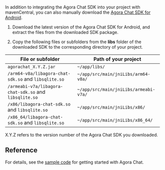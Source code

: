 <PlatformWrapper platform="android">

In addition to integrating the Agora Chat SDK into your project with mavenCentral, you can also manually download the [Agora Chat SDK for Android](https://download.agora.io/sdk/release/Agora_Chat_SDK_for_Android_v1.0.0.zip). 

1. Download the latest version of the Agora Chat SDK for Android, and extract the files from the downloaded SDK package.

2. Copy the following files or subfolders from the **libs** folder of the downloaded SDK to the corresponding directory of your project.

| File or subfolder                                      | Path of your project                  |
| ------------------------------------------------------ | ------------------------------------- |
| `agorachat_X.Y.Z.jar`                                  | `~/app/libs/`                         |
| `/arm64-v8a/libagora-chat-sdk.so` and `libsqlite.so`   | `~/app/src/main/jniLibs/arm64-v8a/`   |
| `/armeabi-v7a/libagora-chat-sdk.so` and `libsqlite.so` | `~/app/src/main/jniLibs/armeabi-v7a/` |
| `/x86/libagora-chat-sdk.so` and `libsqlite.so`         | `~/app/src/main/jniLibs/x86/`         |
| `/x86_64/libagora-chat-sdk.so` and `libsqlite.so`      | `~/app/src/main/jniLibs/x86_64/`      |

<div class="alert info"> X.Y.Z refers to the version number of the Agora Chat SDK you downloaded.</div>


## Reference

For details, see the [sample code](https://github.com/AgoraIO/Agora-Chat-API-Examples/blob/main/Chat-Android/app/src/main/java/io/agora/agorachatquickstart/MainActivity.java) for getting started with Agora Chat.

</PlatformWrapper>
